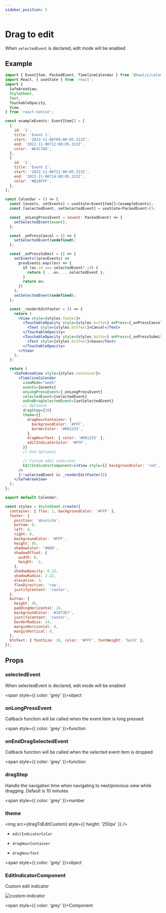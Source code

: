 ```yaml
---
sidebar_position: 5
---
```



# Drag to edit

When `selectedEvent` is declared, edit mode will be enabled

## Example

```jsx title="Example"
import { EventItem, PackedEvent, TimelineCalendar } from '@howljs/calendar-kit';
import React, { useState } from 'react';
import {
  SafeAreaView,
  StyleSheet,
  Text,
  TouchableOpacity,
  View,
} from 'react-native';

const exampleEvents: EventItem[] = [
  {
    id: '1',
    title: 'Event 1',
    start: '2022-11-06T09:00:05.313Z',
    end: '2022-11-06T12:00:05.313Z',
    color: '#A3C7D6',
  },
  {
    id: '2',
    title: 'Event 2',
    start: '2022-11-06T11:00:05.313Z',
    end: '2022-11-06T14:00:05.313Z',
    color: '#B1AFFF',
  },
];

const Calendar = () => {
  const [events, setEvents] = useState<EventItem[]>(exampleEvents);
  const [selectedEvent, setSelectedEvent] = useState<PackedEvent>();

  const _onLongPressEvent = (event: PackedEvent) => {
    setSelectedEvent(event);
  };

  const _onPressCancel = () => {
    setSelectedEvent(undefined);
  };

  const _onPressSubmit = () => {
    setEvents((prevEvents) =>
      prevEvents.map((ev) => {
        if (ev.id === selectedEvent?.id) {
          return { ...ev, ...selectedEvent };
        }
        return ev;
      })
    );
    setSelectedEvent(undefined);
  };

  const _renderEditFooter = () => {
    return (
      <View style={styles.footer}>
        <TouchableOpacity style={styles.button} onPress={_onPressCancel}>
          <Text style={styles.btnText}>Cancel</Text>
        </TouchableOpacity>
        <TouchableOpacity style={styles.button} onPress={_onPressSubmit}>
          <Text style={styles.btnText}>Save</Text>
        </TouchableOpacity>
      </View>
    );
  };

  return (
    <SafeAreaView style={styles.container}>
      <TimelineCalendar
        viewMode="week"
        events={events}
        onLongPressEvent={_onLongPressEvent}
        selectedEvent={selectedEvent}
        onEndDragSelectedEvent={setSelectedEvent}
        // Optional
        dragStep={20}
        theme={{
          dragHourContainer: {
            backgroundColor: '#FFF',
            borderColor: '#001253',
          },
          dragHourText: { color: '#001253' },
          editIndicatorColor: '#FFF',
        }}
        // End Optional

        // Custom edit indicator
        EditIndicatorComponent={<View style={{ backgroundColor: 'red', width: '100%', height: 16 }} />}
      />
      {!!selectedEvent && _renderEditFooter()}
    </SafeAreaView>
  );
};

export default Calendar;

const styles = StyleSheet.create({
  container: { flex: 1, backgroundColor: '#FFF' },
  footer: {
    position: 'absolute',
    bottom: 0,
    left: 0,
    right: 0,
    backgroundColor: '#FFF',
    height: 85,
    shadowColor: '#000',
    shadowOffset: {
      width: 0,
      height: -2,
    },
    shadowOpacity: 0.22,
    shadowRadius: 2.22,
    elevation: 3,
    flexDirection: 'row',
    justifyContent: 'center',
  },
  button: {
    height: 45,
    paddingHorizontal: 24,
    backgroundColor: '#1973E7',
    justifyContent: 'center',
    borderRadius: 24,
    marginHorizontal: 8,
    marginVertical: 8,
  },
  btnText: { fontSize: 16, color: '#FFF', fontWeight: 'bold' },
});

```

<ReactPlayer playing controls url={dragToEdit} />

## Props

### selectedEvent

When selectedEvent is declared, edit mode will be enabled

<span style={{ color: 'grey' }}>object</span>

### onLongPressEvent

Callback function will be called when the event item is long pressed

<span style={{ color: 'grey' }}>function</span>

### onEndDragSelectedEvent

Callback function will be called when the selected event item is dropped

<span style={{ color: 'grey' }}>function</span>

### dragStep

Handle the navigation time when navigating to next/previous view while dragging. Default is 10 minutes

<span style={{ color: 'grey' }}>number</span>

### theme

<img src={dragToEditCustom} style={{ height: '250px' }} />

- `editIndicatorColor`

- `dragHourContainer`

- `dragHourText`

<span style={{ color: 'grey' }}>object</span>

### EditIndicatorComponent

Custom edit indicator

![custom-indicator](./img/edit-indicator.png)

<span style={{ color: 'grey' }}>Component</span>
